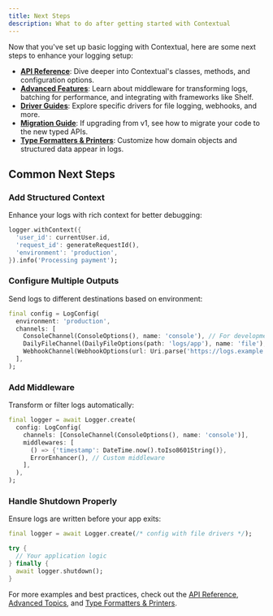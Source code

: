 ```yaml
---
title: Next Steps
description: What to do after getting started with Contextual
---
```


Now that you've set up basic logging with Contextual, here are some next steps to enhance your logging setup:

- **[API Reference](/api/overview)**: Dive deeper into Contextual's classes, methods, and configuration options.
- **[Advanced Features](/advanced/middleware)**: Learn about middleware for transforming logs, batching for performance, and integrating with frameworks like Shelf.
- **[Driver Guides](/api/drivers/daily-file)**: Explore specific drivers for file logging, webhooks, and more.
- **[Migration Guide](/migration/v2)**: If upgrading from v1, see how to migrate your code to the new typed APIs.
- **[Type Formatters & Printers](/advanced/type-formatters)**: Customize how domain objects and structured data appear in logs.

## Common Next Steps

### Add Structured Context

Enhance your logs with rich context for better debugging:

```dart
logger.withContext({
  'user_id': currentUser.id,
  'request_id': generateRequestId(),
  'environment': 'production',
}).info('Processing payment');
```

### Configure Multiple Outputs

Send logs to different destinations based on environment:

```dart
final config = LogConfig(
  environment: 'production',
  channels: [
    ConsoleChannel(ConsoleOptions(), name: 'console'), // For development
    DailyFileChannel(DailyFileOptions(path: 'logs/app'), name: 'file'), // For production
    WebhookChannel(WebhookOptions(url: Uri.parse('https://logs.example.com')), name: 'remote'), // For monitoring
  ],
);
```

### Add Middleware

Transform or filter logs automatically:

```dart
final logger = await Logger.create(
  config: LogConfig(
    channels: [ConsoleChannel(ConsoleOptions(), name: 'console')],
    middlewares: [
      () => {'timestamp': DateTime.now().toIso8601String()},
      ErrorEnhancer(), // Custom middleware
    ],
  ),
);
```

### Handle Shutdown Properly

Ensure logs are written before your app exits:

```dart
final logger = await Logger.create(/* config with file drivers */);

try {
  // Your application logic
} finally {
  await logger.shutdown();
}
```

For more examples and best practices, check out the [API Reference](/api/overview), [Advanced Topics](/advanced/middleware), and [Type Formatters & Printers](/advanced/type-formatters).
